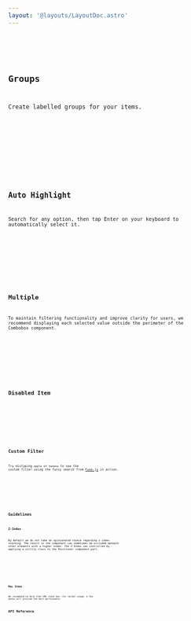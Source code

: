 ```yaml
---
layout: '@layouts/LayoutDoc.astro'
---
```










<Preview client:load>
	<Fragment slot="preview">
		<Default client:visible />
	</Fragment>
	<Fragment slot="code">
		<Code code={DefaultRaw} lang="svelte" />
	</Fragment>
</Preview>

## Groups

Create labelled groups for your items.

<Preview client:load>
	<Fragment slot="preview">
		<Group client:visible />
	</Fragment>
	<Fragment slot="code">
		<Code code={GroupRaw} lang="svelte" />
	</Fragment>
</Preview>

## Auto Highlight

Search for any option, then tap Enter on your keyboard to automatically select it.

<Preview client:load>
	<Fragment slot="preview">
		<AutoHighlight client:visible />
	</Fragment>
	<Fragment slot="code">
		<Code code={AutoHighlightRaw} lang="svelte" />
	</Fragment>
</Preview>

## Multiple

To maintain filtering functionality and improve clarity for users, we recommend displaying each selected value outside the perimeter of the Combobox component.

<Preview client:load>
	<Fragment slot="preview">
		<Multiple client:visible />
	</Fragment>
	<Fragment slot="code">
		<Code code={MultipleRaw} lang="svelte" />
	</Fragment>
</Preview>

## Disabled Item

<Preview client:load>
	<Fragment slot="preview">
		<DisabledItem client:visible />
	</Fragment>
	<Fragment slot="code">
		<Code code={DisabledItemRaw} lang="svelte" />
	</Fragment>
</Preview>

## Custom Filter

Try mistyping `apple` or `banana` to see the custom filter using the fuzzy search from [Fuse.js](https://fusejs.io/) in action.

<Preview client:load>
	<Fragment slot="preview">
		<CustomFilter client:visible />
	</Fragment>
	<Fragment slot="code">
		<Code code={CustomFilterRaw} lang="svelte" />
	</Fragment>
</Preview>

## Guidelines

### Z-Index

By default we do not take an opinionated stance regarding z-index stacking. The result is the component can sometimes be occluded beneath other elements with a higher index. The Z-Index can controlled by applying a utility class to the Positioner component part.

<Preview client:load>
	<Fragment slot="preview">
		<ZIndex client:visible />
	</Fragment>
	<Fragment slot="code">
		<Code code={ZIndexRaw} lang="svelte" />
	</Fragment>
</Preview>

### Max Items

We recommend no more than 500 items max. For normal usage, a few dozen will provide the best performance.

## API Reference

<ApiTable />

